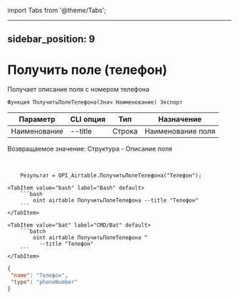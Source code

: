﻿import Tabs from '@theme/Tabs';

---
sidebar_position: 9
---

# Получить поле (телефон)
 Получает описание поля с номером телефона



`Функция ПолучитьПолеТелефона(Знач Наименование) Экспорт`

  | Параметр | CLI опция | Тип | Назначение |
  |-|-|-|-|
  | Наименование | --title | Строка | Наименование поля |

  
  Возвращаемое значение:   Структура -  Описание поля

<br/>




```bsl title="Пример кода"
    Результат = OPI_Airtable.ПолучитьПолеТелефона("Телефон");
```
    

 <Tabs>
  
    <TabItem value="bash" label="Bash" default>
        ```bash
            oint airtable ПолучитьПолеТелефона --title "Телефон"
        ```
    </TabItem>
  
    <TabItem value="bat" label="CMD/Bat" default>
        ```batch
            oint airtable ПолучитьПолеТелефона ^
              --title "Телефон"
        ```
    </TabItem>
</Tabs>


```json title="Результат"
{
 "name": "Телефон",
 "type": "phoneNumber"
}
```
